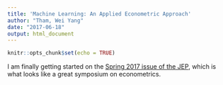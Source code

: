 ```yaml
---
title: 'Machine Learning: An Applied Econometric Approach'
author: "Tham, Wei Yang"
date: "2017-06-18"
output: html_document
---
```


```r
knitr::opts_chunk$set(echo = TRUE)
```

I am finally getting started on the [Spring 2017 issue of the JEP](https://www.aeaweb.org/issues/453#10.1257/jep.31.2.3), which is what looks like a great symposium on econometrics. 

  
